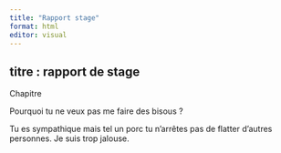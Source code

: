 ```yaml
---
title: "Rapport stage"
format: html
editor: visual
---
```


## titre : rapport de stage

Chapitre

Pourquoi tu ne veux pas me faire des bisous ?

Tu es sympathique mais tel un porc tu n'arrêtes pas de flatter d'autres personnes. Je suis trop jalouse.
